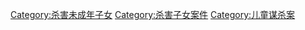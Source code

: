 [[Category:杀害未成年子女|Category:杀害未成年子女]]
[[Category:杀害子女案件|Category:杀害子女案件]]
[[Category:儿童谋杀案|Category:儿童谋杀案]]